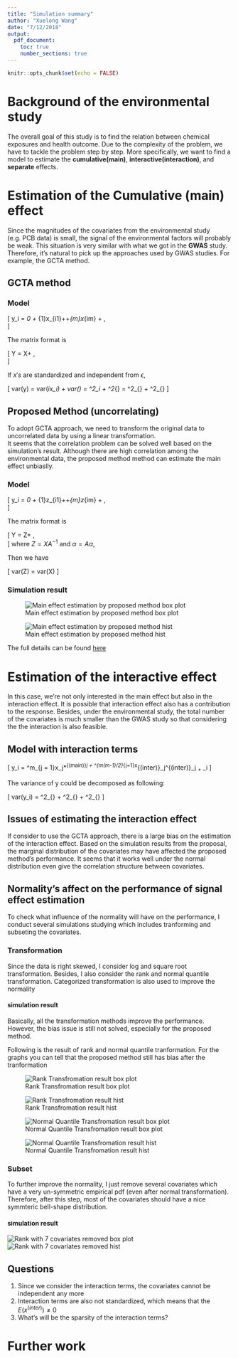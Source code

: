 ```yaml
---
title: "Simulation summary"
author: "Xuelong Wang"
date: "7/12/2018"
output: 
  pdf_document:
    toc: true
    number_sections: true
---
```


```r
knitr::opts_chunk$set(echo = FALSE)
```

# Background of the environmental study

The overall goal of this study is to find the relation between chemical exposures and health outcome. Due to the complexity of the problem, we have to tackle the problem step by step. More specifically, we want to find a model to estimate the __cumulative(main)__, __interactive(interaction)__, and __separate__ effects.

# Estimation of the Cumulative (main) effect

Since the magnitudes of the covariates from the environmental study (e.g. PCB data) is small, the signal of the environmental factors will probably be weak. This situation is very similar with what we got in the __GWAS__ study. Therefore, it's natural to pick up the approaches used by GWAS studies. For example, the GCTA method. 

## GCTA method 


### Model

\[
  y_i = \beta_0 + \beta_{1}x_{i1}+\cdots+\beta_{m}x_{im} + \epsilon,    
\]

The matrix format is 

\[
  Y = X\beta + \epsilon,    
\]

If $x's$ are standardized and independent from $\epsilon$, 

\[
  var(y) = var(\sum\beta_ix_i) + var(\epsilon) = \sum\beta^2_i + \sigma^2_{\epsilon} = \sigma^2_{\beta} + \sigma^2_{\epsilon}
\]

## Proposed Method (__uncorrelating__)
To adopt GCTA approach, we need to transform the original data to uncorrelated data by using a linear transformation.  
It seems that the correlation problem can be solved well based on the simulation's result. Although there are high correlation among the environmental data, the proposed method method can estimate the main effect unbiaslly. 

### Model 

\[
  y_i = \alpha_0 + \alpha_{1}z_{i1}+\cdots+\alpha_{m}z_{im} + \epsilon,    
\]

The matrix format is 

\[
  Y = Z\alpha + \epsilon,    
\]
where $Z = XA^{-1}$ and $\alpha = A\alpha$,

Then we have 

\[
  var(Z\alpha) = var(X\beta)
\]


### Simulation result

![Main effect estimation by proposed method box plot](./Reproduce_proposal_result_rep_beta_files/figure-html/unnamed-chunk-6-1.png)

![Main effect estimation by proposed method hist ](./Reproduce_proposal_result_rep_beta_files/figure-html/unnamed-chunk-4-1.png)

The full details can be found [here](./Reproduce_proposal_result_rep_beta.html)

# Estimation of the interactive effect

In this case, we're not only interested in the main effect but also in the interaction effect. It is possible that interaction effect also has a contribution to the response. Besides, under the environmental study, the total number of the covariates is much smaller than the GWAS study so that considering the the interaction is also feasible. 

## Model with interaction terms

\[
  y_i = \sum^m_{j = 1}x_j*\beta^{(main)}_j + \sum^{m(m-1)/2}_{j=1}x^{(inter)}_j\gamma^{(inter)}_j ~+~ \epsilon_i
\]

The variance of y could be decomposed as following:

\[
  var(y_i) = \sigma^2_{\beta} + \sigma^2_{\gamma} + \sigma^2_{\epsilon}
\]

## Issues of estimating the interaction effect

If consider to use the GCTA approach, there is a large bias on the estimation of the interaction effect. Based on the simulation results from the proposal, the marginal distribution of the covariates may have affected the proposed method's performance. It seems that it works well under the normal distribution even give the correlation structure between covariates. 

## Normality's affect on the performance of signal effect estimation 
To check what influence of the normality will have on the performance, I conduct several simulations studying which includes tranforming and subseting the covariates. 

### Transformation
Since the data is right skewed, I consider log and square root transformation.  Besides, I also consider the rank and normal quantile transformation. Categorized transformation is also used to improve the normality

#### simulation result
Basically, all the transformation methods improve the performance. However, the bias issue is still not solved, especially for the proposed method.  

Following is the result of rank and normal quantile tranformation. For the graphs you can tell that the proposed method still has bias after the tranformation

![Rank Transfromation result box plot](./Transformation_simulation_files/figure-html/unnamed-chunk-15-1.png)

![Rank Transfromation result hist](./Transformation_simulation_files/figure-html/unnamed-chunk-16-1.png)

![Normal Quantile Transfromation result box plot](./Transformation_simulation_files/figure-html/unnamed-chunk-18-1.png)

![Normal Quantile Transfromation result hist](./Transformation_simulation_files/figure-html/unnamed-chunk-19-1.png)


### Subset
To further improve the normality, I just remove several covariates which have a very un-symmetric empirical pdf (even after normal transformation). Therefore, after this step,  most of the covariates should have a nice symmteric bell-shape distribution.  

#### simulation result
![Rank with 7 covariates removed box plot](./Subsetting_simulation_files/figure-html/unnamed-chunk-2-1.png)
![Rank with 7 covariates removed hist](./Subsetting_simulation_files/figure-html/unnamed-chunk-3-1.png)

## Questions 
1. Since we consider the interaction terms, the covariates cannot be independent any more
2. Interaction terms are also not standardized, which means that the $E(x^{(inter)}) \neq 0$
3. What's will be the sparsity of the interaction terms?

# Further work
